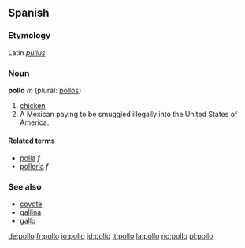 == Spanish ==
===Etymology===
Latin ''[[pullus]]''

=== Noun ===
'''pollo''' ''m'' (plural: [[pollos]])

# [[chicken]]
# A Mexican paying to be smuggled illegally into the United States of America.<!-- possibly not limited to the Mex/USA case? -->

====Related terms====
*[[polla]] ''f''
*[[pollería]] ''f''

===See also===
*[[coyote]]
*[[gallina]]
*[[gallo]]

[[de:pollo]]
[[fr:pollo]]
[[io:pollo]]
[[id:pollo]]
[[it:pollo]]
[[la:pollo]]
[[no:pollo]]
[[pl:pollo]]